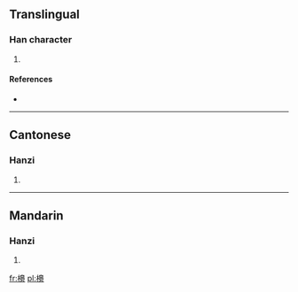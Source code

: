 ==Translingual==

===Han character===
{{Han char|rn=75|rad=木|as=15|sn=19|four=4692<sub>7</sub>|canj=木竹山尸 (DHUS)}}

# {{defn|Han|sort=木15}}

====References====
* {{Han ref|kx=0559.280|dkj=15786|dj=0949.030|hdz=21314.070|uh=6ACB|ud=27339|bh=F251|bd=62033}}

----

==Cantonese==

===Hanzi===
{{yue-hanzi|jyut=|y=min4}}

# {{defn|Cantonese|sort=木15}}

----

==Mandarin==

===Hanzi===
{{cmn-hanzi|pin=[[mián]] ([[mian2]])|wg=mien<sup>2</sup>}}

# {{defn|Mandarin|sort=木15}}

[[fr:櫋]]
[[pl:櫋]]